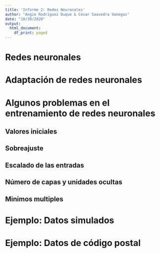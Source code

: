 ```yaml
---
title: 'Informe 2: Redes Neuronales'
author: "Angie Rodríguez Duque & César Saavedra Vanegas"
date: "10/30/2020"
output:
  html_document:
    df_print: paged
---
```


# Redes neuronales 

# Adaptación de redes neuronales 

# Algunos problemas en el entrenamiento de redes neuronales 

## Valores iniciales 

## Sobreajuste 

## Escalado de las entradas 

## Número de capas y unidades ocultas 

## Minimos multiples 

# Ejemplo: Datos simulados

# Ejemplo: Datos de código postal